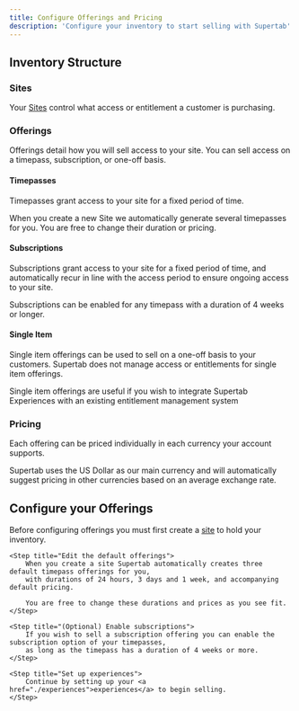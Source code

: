 ```yaml
---
title: Configure Offerings and Pricing
description: 'Configure your inventory to start selling with Supertab'
---
```


## Inventory Structure

### Sites

Your <a href="./sites">Sites</a> control what access or entitlement a customer is purchasing.

### Offerings

Offerings detail how you will sell access to your site.
You can sell access on a timepass, subscription, or one-off basis.

#### Timepasses

Timepasses grant access to your site for a fixed period of time.

When you create a new Site we automatically generate several timepasses for you.
You are free to change their duration or pricing.

#### Subscriptions

Subscriptions grant access to your site for a fixed period of time, and automatically recur in line with the access period
to ensure ongoing access to your site.

Subscriptions can be enabled for any timepass with a duration of 4 weeks or longer.

#### Single Item

Single item offerings can be used to sell on a one-off basis to your customers.
Supertab does not manage access or entitlements for single item offerings.

Single item offerings are useful if you wish to integrate Supertab Experiences with an existing entitlement management system

### Pricing

Each offering can be priced individually in each currency your account supports.

Supertab uses the US Dollar as our main currency and will automatically suggest pricing in other currencies based on
an average exchange rate.

## Configure your Offerings

<Steps>
    <Step title="Create a site">
        Before configuring offerings you must first create a <a href="./sites">site</a> to hold your inventory.
    </Step>

    <Step title="Edit the default offerings">
        When you create a site Supertab automatically creates three default timepass offerings for you,
        with durations of 24 hours, 3 days and 1 week, and accompanying default pricing.

        You are free to change these durations and prices as you see fit.
    </Step>

    <Step title="(Optional) Enable subscriptions">
        If you wish to sell a subscription offering you can enable the subscription option of your timepasses,
        as long as the timepass has a duration of 4 weeks or more.
    </Step>

    <Step title="Set up experiences">
        Continue by setting up your <a href="./experiences">experiences</a> to begin selling.
    </Step>
</Steps>